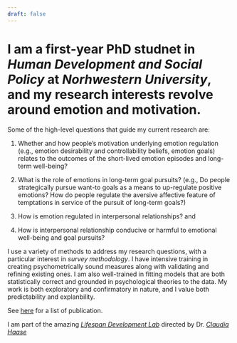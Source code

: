 ```yaml
---
draft: false
---
```



# I am a first-year PhD studnet in _Human Development and Social Policy_ at _Norhwestern University_, and my research interests revolve around emotion and motivation.  

Some of the high-level questions that guide my current research are: 

  1. Whether and how people's motivation underlying emotion regulation (e.g., emotion desirability and controllability beliefs, emotion goals) relates to the outcomes of the short-lived emotion episodes and long-term well-being? 
  
  2. What is the role of emotions in long-term goal pursuits? (e.g., Do people strategically pursue want-to goals as a means to up-regulate positive emotions? How do people regulate the aversive affective feature of temptations in service of the pursuit of long-term goals?) 
  
  3. How is emotion regulated in interpersonal relationships? and 
  
  4. How is interpersonal relationship conducive or harmful to emotional well-being and goal pursuits?   

I use a variety of methods to address my research questions, with a particular interest in _survey methodology_. I have intensive training in creating psychometrically sound measures along with validating and refining existing ones. I am also well-trained in fitting models that are both statistically correct and grounded in psychological theories to the data. My work is both exploratory and confirmatory in nature, and I value both predictability and explanbility.  

See [here](/blog/2022-12-11-publication/publication/) for a list of publication. 

I am part of the amazing [_Lifespan Development Lab_](https://haaselab.sesp.northwestern.edu/) directed by Dr. [_Claudia Haase_](https://sites.northwestern.edu/claudiahaase/)

